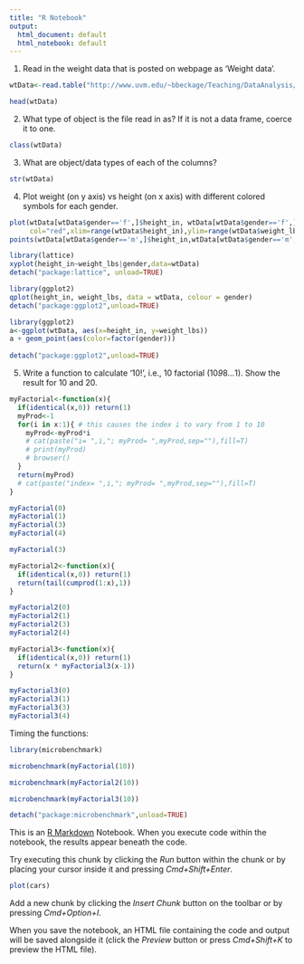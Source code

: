 ```yaml
---
title: "R Notebook"
output:
  html_document: default
  html_notebook: default
---
```


 1. Read in the weight data that is posted on webpage as ‘Weight data’.

```r

wtData<-read.table("http://www.uvm.edu/~bbeckage/Teaching/DataAnalysis/Data/wts.txt",header=TRUE)

head(wtData)

```

 2. What type of object is the file read in as? If it is not a data frame, coerce it to one.
 
 
```r
class(wtData)

```


3. What are object/data types of each of the columns?

```r
str(wtData)

```



4. Plot weight (on y axis) vs height (on x axis) with different colored symbols for each gender.

```r

plot(wtData[wtData$gender=='f',]$height_in, wtData[wtData$gender=='f',]$weight_lbs,
     col="red",xlim=range(wtData$height_in),ylim=range(wtData$weight_lbs), ylab="Wt",xlab="Ht")
points(wtData[wtData$gender=='m',]$height_in,wtData[wtData$gender=='m',]$weight_lbs,col="blue",pch=2)

```


```r

library(lattice)
xyplot(height_in~weight_lbs|gender,data=wtData)
detach("package:lattice", unload=TRUE)

```



```r
library(ggplot2)
qplot(height_in, weight_lbs, data = wtData, colour = gender)
detach("package:ggplot2",unload=TRUE)

```

```r

library(ggplot2)
a<-ggplot(wtData, aes(x=height_in, y=weight_lbs))
a + geom_point(aes(color=factor(gender)))
  
detach("package:ggplot2",unload=TRUE)

```


5. Write a function to calculate ‘10!’, i.e., 10 factorial (10*9*8*...*1). Show the result for 10 and 20.

```r

myFactorial<-function(x){
  if(identical(x,0)) return(1)
  myProd<-1 
  for(i in x:1){ # this causes the index i to vary from 1 to 10
    myProd<-myProd*i
    # cat(paste("i= ",i,"; myProd= ",myProd,sep=""),fill=T) 
    # print(myProd)
    # browser()
  }
  return(myProd)
  # cat(paste("index= ",i,"; myProd= ",myProd,sep=""),fill=T) 
}

myFactorial(0)
myFactorial(1)
myFactorial(3)
myFactorial(4)

```

```r
myFactorial(3)
```


```r

myFactorial2<-function(x){
  if(identical(x,0)) return(1)
  return(tail(cumprod(1:x),1))
}

myFactorial2(0)
myFactorial2(1)
myFactorial2(3)
myFactorial2(4)

```


```r

myFactorial3<-function(x){
  if(identical(x,0)) return(1)
  return(x * myFactorial3(x-1))
}

myFactorial3(0)
myFactorial3(1)
myFactorial3(3)
myFactorial3(4)

```

Timing the functions:

```r
library(microbenchmark)

microbenchmark(myFactorial(10))

microbenchmark(myFactorial2(10))

microbenchmark(myFactorial3(10))

detach("package:microbenchmark",unload=TRUE)

```


This is an [R Markdown](http://rmarkdown.rstudio.com) Notebook. When you execute code within the notebook, the results appear beneath the code. 

Try executing this chunk by clicking the *Run* button within the chunk or by placing your cursor inside it and pressing *Cmd+Shift+Enter*. 

```r
plot(cars)
```

Add a new chunk by clicking the *Insert Chunk* button on the toolbar or by pressing *Cmd+Option+I*.

When you save the notebook, an HTML file containing the code and output will be saved alongside it (click the *Preview* button or press *Cmd+Shift+K* to preview the HTML file).
